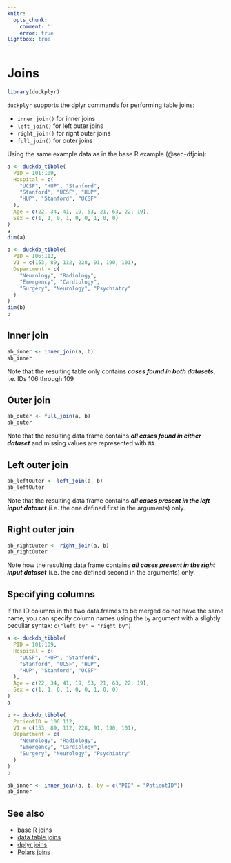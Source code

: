 ```yaml
---
knitr:
  opts_chunk: 
    comment: ''
    error: true
lightbox: true
---
```

# Joins {#sec-dplyrjoin}

```r
library(duckplyr)
```

`duckplyr` supports the dplyr commands for performing table joins:

- `inner_join()` for inner joins
- `left_join()` for left outer joins
- `right_join()` for right outer joins
- `full_join()` for outer joins

Using the same example data as in the base R example (@sec-dfjoin):

```r
a <- duckdb_tibble(
  PID = 101:109,
  Hospital = c(
    "UCSF", "HUP", "Stanford",
    "Stanford", "UCSF", "HUP",
    "HUP", "Stanford", "UCSF"
  ),
  Age = c(22, 34, 41, 19, 53, 21, 63, 22, 19),
  Sex = c(1, 1, 0, 1, 0, 0, 1, 0, 0)
)
a
dim(a)
```

```r
b <- duckdb_tibble(
  PID = 106:112,
  V1 = c(153, 89, 112, 228, 91, 190, 101),
  Department = c(
    "Neurology", "Radiology",
    "Emergency", "Cardiology",
    "Surgery", "Neurology", "Psychiatry"
  )
)
dim(b)
b
```

## Inner join

```r
ab_inner <- inner_join(a, b)
ab_inner
```

Note that the resulting table only contains ***cases found in both datasets***, 
i.e. IDs 106 through 109

## Outer join

```r
ab_outer <- full_join(a, b)
ab_outer
```

Note that the resulting data frame contains 
***all cases found in either dataset*** and missing values are represented with 
`NA`.

## Left outer join

```r
ab_leftOuter <- left_join(a, b)
ab_leftOuter
```

Note that the resulting data frame contains 
***all cases present in the left input dataset*** (i.e. the one defined first 
in the arguments) only. 

## Right outer join

```r
ab_rightOuter <- right_join(a, b)
ab_rightOuter
```

Note how the resulting data frame contains 
***all cases present in the right input dataset*** (i.e. the one defined 
second in the arguments) only.

## Specifying columns 

If the ID columns in the two data.frames to be merged do 
not have the same name, you can specify column names using the `by` argument
with a slightly peculiar syntax: `c("left_by" = "right_by")`

```r
a <- duckdb_tibble(
  PID = 101:109,
  Hospital = c(
    "UCSF", "HUP", "Stanford",
    "Stanford", "UCSF", "HUP",
    "HUP", "Stanford", "UCSF"
  ),
  Age = c(22, 34, 41, 19, 53, 21, 63, 22, 19),
  Sex = c(1, 1, 0, 1, 0, 0, 1, 0, 0)
)
a
```

```r
b <- duckdb_tibble(
  PatientID = 106:112,
  V1 = c(153, 89, 112, 228, 91, 190, 101),
  Department = c(
    "Neurology", "Radiology",
    "Emergency", "Cardiology",
    "Surgery", "Neurology", "Psychiatry"
  )
)
b
```

```r
ab_inner <- inner_join(a, b, by = c("PID" = "PatientID"))
ab_inner
```

## See also

- [base R joins](#sec-dfjoin)
- [data.table joins](#sec-dtjoin)
- [dplyr joins](#sec-dplyrjoin)
- [Polars joins](#sec-pljoin)

